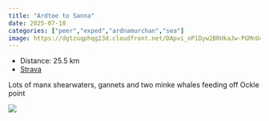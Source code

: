 ```yaml
---
title: "Ardtoe to Sanna"
date: 2025-07-18
categories: ["peer","exped","ardnamurchan","sea"]
image: https://dgtzuqphqg23d.cloudfront.net/DApvi_nP1Dyw2BRHkaJw-PGMnU4cGuoy5pkLLkNxIIU-576x768.jpg
---
```


- Distance: 25.5 km
- [Strava](https://www.strava.com/activities/15155707394)

Lots of manx shearwaters, gannets and two minke whales feeding off Ockle point

![](https://dgtzuqphqg23d.cloudfront.net/DApvi_nP1Dyw2BRHkaJw-PGMnU4cGuoy5pkLLkNxIIU-576x768.jpg)



